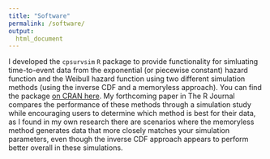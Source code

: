 ```yaml
---
title: "Software"
permalink: /software/
output: 
  html_document
---
```


I developed the `cpsurvsim` `R` package to provide functionality for simluating time-to-event data from the exponential (or piecewise constant) hazard function and the Weibull hazard function using two different simulation methods (using the inverse CDF and a memoryless approach). You can find the package [on CRAN here](https://CRAN.R-project.org/package=cpsurvsim). My forthcoming paper in The R Journal compares the performance of these methods through a simulation study while encouraging users to determine which method is best for their data, as I found in my own research there are scenarios where the memoryless method generates data that more closely matches your simulation parameters, even though the inverse CDF approach appears to perform better overall in these simulations.